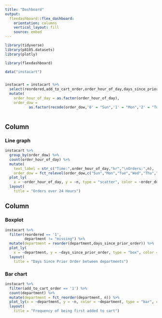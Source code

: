 ```yaml
---
title: "Dashboard"
output: 
  flexdashboard::flex_dashboard:
    orientation: columns
    vertical_layout: fill
    source: embed
---
```


```r
library(tidyverse)
library(p8105.datasets)
library(plotly)

library(flexdashboard)
```


```r
data("instacart")


instacart = instacart %>% 
  select(reordered,add_to_cart_order,order_hour_of_day,days_since_prior_order,product_name,order_dow,aisle,department) %>%
  mutate(
    order_hour_of_day = as.factor(order_hour_of_day),
    order_dow = 
           as.factor(recode(order_dow,'0' = "Sun",'1' = "Mon",'2' = "Tue",'3' = "Wed",'4' = "Thu",'5' = "Fri",'6' = "Sat")))
  
```

Column {data-width=650}
-----------------------------------------------------------------------

### Line graph

```r
instacart %>%
  group_by(order_dow) %>%
  count(order_hour_of_day) %>%
  mutate(
    text_label = str_c("Time:",order_hour_of_day,"hr","\nOrders:",n),
    order_dow = fct_relevel(order_dow,c("Sun","Mon","Tue","Wed","Thu","Fri","Sat"))) %>%
  plot_ly(
    x = ~order_hour_of_day, y = ~n, type = "scatter", color = ~order_dow, mode = "lines",text = ~text_label,alpha = 0.5) %>%
  layout(
    title = "Orders over 24 Hours")
```

Column {data-width=350}
-----------------------------------------------------------------------

### Boxplot

```r
instacart %>%
  filter(reordered == '1',
         department != "missing") %>%
  mutate(department = reorder(department,days_since_prior_order)) %>%
  plot_ly(
    x = ~department, y = ~days_since_prior_order, type = "box", color = "viridis", alpha = 0.5) %>%
  layout(
    title = "Days Since Prior Order between departments")
```

### Bar chart

```r
instacart %>%
  filter(add_to_cart_order == '1') %>%
  count(department) %>%
  mutate(department = fct_reorder(department, n)) %>% 
  plot_ly(x = ~department, y = ~n, color = ~department, type = "bar", colors = "viridis") %>%
  layout(
    title = "Frequency of being first added to cart")
```

